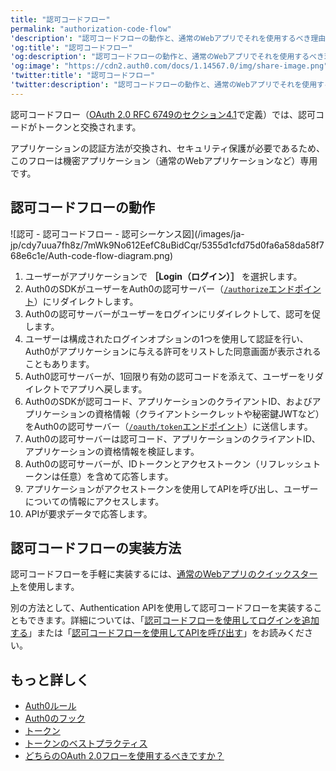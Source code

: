 ---
title: "認可コードフロー"
permalink: "authorization-code-flow"
'description': "認可コードフローの動作と、通常のWebアプリでそれを使用するべき理由について理解します。"
'og:title': "認可コードフロー"
'og:description': "認可コードフローの動作と、通常のWebアプリでそれを使用するべき理由について理解します。"
'og:image': "https://cdn2.auth0.com/docs/1.14567.0/img/share-image.png"
'twitter:title': "認可コードフロー"
'twitter:description': "認可コードフローの動作と、通常のWebアプリでそれを使用するべき理由について理解します。"
---

認可コードフロー（[OAuth 2.0 RFC 6749のセクション4.1](https://tools.ietf.org/html/rfc6749#section-4.1)で定義）では、認可コードがトークンと交換されます。

アプリケーションの認証方法が交換され、セキュリティ保護が必要であるため、このフローは機密アプリケーション（通常のWebアプリケーションなど）専用です。

## 認可コードフローの動作

<Frame>![認可 - 認可コードフロー - 認可シーケンス図](/images/ja-jp/cdy7uua7fh8z/7mWk9No612EefC8uBidCqr/5355d1cfd75d0fa6a58da58f768e6c1e/Auth-code-flow-diagram.png)</Frame>

1. ユーザーがアプリケーションで **［Login（ログイン）］** を選択します。
2. Auth0のSDKがユーザーをAuth0の認可サーバー（[`/authorize`エンドポイント](/ja-jp/api/authentication#authorization-code-grant)）にリダイレクトします。
3. Auth0の認可サーバーがユーザーをログインにリダイレクトして、認可を促します。
4. ユーザーは構成されたログインオプションの1つを使用して認証を行い、Auth0がアプリケーションに与える許可をリストした同意画面が表示されることもあります。
5. Auth0認可サーバーが、1回限り有効の認可コードを添えて、ユーザーをリダイレクトでアプリへ戻します。
6. Auth0のSDKが認可コード、アプリケーションのクライアントID、およびアプリケーションの資格情報（クライアントシークレットや秘密鍵JWTなど）をAuth0の認可サーバー（[`/oauth/token`エンドポイント](/ja-jp/api/authentication?http#authorization-code-flow43)）に送信します。
7. Auth0の認可サーバーは認可コード、アプリケーションのクライアントID、アプリケーションの資格情報を検証します。
8. Auth0の認可サーバーが、IDトークンとアクセストークン（リフレッシュトークンは任意）を含めて応答します。
9. アプリケーションがアクセストークンを使用してAPIを呼び出し、ユーザーについての情報にアクセスします。
10. APIが要求データで応答します。

## 認可コードフローの実装方法

認可コードフローを手軽に実装するには、[通常のWebアプリのクイックスタート](/ja-jp/quickstart/webapp)を使用します。

別の方法として、Authentication APIを使用して認可コードフローを実装することもできます。詳細については、「[認可コードフローを使用してログインを追加する](/ja-jp/get-started/authentication-and-authorization-flow/authorization-code-flow/add-login-auth-code-flow)」または「[認可コードフローを使用してAPIを呼び出す](/ja-jp/get-started/authentication-and-authorization-flow/authorization-code-flow/call-your-api-using-the-authorization-code-flow)」をお読みください。

## もっと詳しく

* [Auth0ルール](/ja-jp/customize/rules)
* [Auth0のフック](/ja-jp/customize/hooks)
* [トークン](/ja-jp/secure/tokens)
* [トークンのベストプラクティス](/ja-jp/secure/tokens/token-best-practices)
* [どちらのOAuth 2.0フローを使用するべきですか？](/ja-jp/get-started/authentication-and-authorization-flow/which-oauth-2-0-flow-should-i-use)